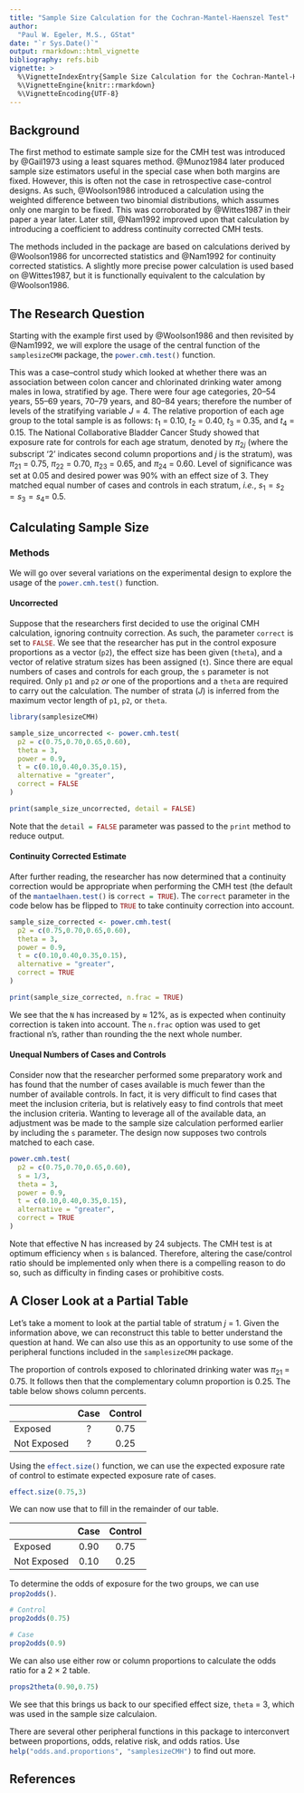 ```yaml
---
title: "Sample Size Calculation for the Cochran-Mantel-Haenszel Test"
author:
  "Paul W. Egeler, M.S., GStat"
date: "`r Sys.Date()`"
output: rmarkdown::html_vignette
bibliography: refs.bib
vignette: >
  %\VignetteIndexEntry{Sample Size Calculation for the Cochran-Mantel-Haenszel Test}
  %\VignetteEngine{knitr::rmarkdown}
  %\VignetteEncoding{UTF-8}
---
```


## Background

The first method to estimate sample size for the CMH test was introduced by @Gail1973 using a least squares method. @Munoz1984 later produced sample size estimators useful in the special case when both margins are fixed. However, this is often not the case in retrospective case-control designs. As such, @Woolson1986 introduced a calculation using the weighted difference between two binomial distributions, which assumes only one margin to be fixed. This was corroborated by @Wittes1987 in their paper a year later. Later still, @Nam1992 improved upon that calculation by introducing a coefficient to address continuity corrected CMH tests.

The methods included in the package are based on calculations derived by @Woolson1986 for uncorrected statistics and @Nam1992 for continuity corrected statistics. A slightly more precise power calculation is used based on @Wittes1987, but it is functionally equivalent to the calculation by @Woolson1986. 

## The Research Question

Starting with the example first used by @Woolson1986 and then revisited by @Nam1992, we will explore the usage of the central function of the `samplesizeCMH`{.r} package, the `power.cmh.test()`{.r} function.

This was a case--control study which looked at whether there was an association between colon cancer and chlorinated drinking water among males in Iowa, stratified by age. There were four age categories, 20--54 years, 55--69 years, 70--79 years, and 80--84 years; therefore the number of levels of the stratifying variable $J$ = 4. The relative proportion of each age group to the total sample is as follows: $t_1$ = 0.10, $t_2$ = 0.40, $t_3$ = 0.35, and $t_4$ = 0.15. The National Collaborative Bladder Cancer Study showed that exposure rate for controls for each age stratum, denoted by $\pi_{2j}$ (where the subscript '2' indicates second column proportions and $j$ is the stratum), was $\pi_{21}$ = 0.75, $\pi_{22}$ = 0.70, $\pi_{23}$ = 0.65, and $\pi_{24}$ = 0.60. Level of significance was set at 0.05 and desired power was 90% with an effect size of 3. They matched equal number of cases and controls in each stratum, *i.e.*, $s_1=s_2=s_3=s_4=$ 0.5.

## Calculating Sample Size

### Methods

We will go over several variations on the experimental design to explore the usage of the `power.cmh.test()`{.r} function.

#### Uncorrected

Suppose that the researchers first decided to use the original CMH calculation, ignoring contnuity correction. As such, the parameter `correct` is set to `FALSE`{.r}. We see that the researcher has put in the control exposure proportions as a vector (`p2`), the effect size has been given (`theta`), and a vector of relative stratum sizes has been assigned (`t`). Since there are equal numbers of cases and controls for each group, the `s` parameter is not required. Only `p1` and `p2` *or* one of the proportions and a `theta` are required to carry out the calculation. The number of strata ($J$) is inferred from the maximum vector length of `p1`, `p2`, or `theta`.

```r
library(samplesizeCMH)

sample_size_uncorrected <- power.cmh.test(
  p2 = c(0.75,0.70,0.65,0.60),
  theta = 3,
  power = 0.9,
  t = c(0.10,0.40,0.35,0.15),
  alternative = "greater",
  correct = FALSE
)

print(sample_size_uncorrected, detail = FALSE)
```

Note that the `detail = FALSE`{.r} parameter was passed to the `print`{.r} method to reduce output.


#### Continuity Corrected Estimate

After further reading, the researcher has now determined that a continuity correction would be appropriate when performing the CMH test (the default of the `mantaelhaen.test()`{.r} is `correct = TRUE`{.r}). The `correct` parameter in the code below has be flipped to `TRUE`{.r} to take continuity correction into account.

```r
sample_size_corrected <- power.cmh.test(
  p2 = c(0.75,0.70,0.65,0.60),
  theta = 3,
  power = 0.9,
  t = c(0.10,0.40,0.35,0.15),
  alternative = "greater",
  correct = TRUE
)

print(sample_size_corrected, n.frac = TRUE)
```

We see that the `N` has increased by $\approx$ 12%, as is expected when continuity correction is taken into account. The `n.frac` option was used to get fractional n's, rather than rounding the the next whole number.

#### Unequal Numbers of Cases and Controls

Consider now that the researcher performed some preparatory work and has found that the number of cases available is much fewer than the number of available controls. In fact, it is very difficult to find cases that meet the inclusion criteria, but is relatively easy to find controls that meet the inclusion criteria. Wanting to leverage all of the available data, an adjustment was be made to the sample size calculation performed earlier by including the `s` parameter. The design now supposes two controls matched to each case.

```r
power.cmh.test(
  p2 = c(0.75,0.70,0.65,0.60),
  s = 1/3,
  theta = 3,
  power = 0.9,
  t = c(0.10,0.40,0.35,0.15),
  alternative = "greater",
  correct = TRUE
)
```

Note that effective N has increased by 24 subjects. The CMH test is at optimum efficiency when `s` is balanced. Therefore, altering the case/control ratio should be implemented only when there is a compelling reason to do so, such as difficulty in finding cases or prohibitive costs.

## A Closer Look at a Partial Table

Let's take a moment to look at the partial table of stratum $j$ = 1. Given the information above, we can reconstruct this table to better understand the question at hand. We can also use this as an opportunity to use some of the peripheral functions included in the `samplesizeCMH`{.r} package.

The proportion of controls exposed to chlorinated drinking water was $\pi_{21}$ = 0.75. It follows then that the complementary column proportion is 0.25. The table below shows column percents.


|           |Case | Control |
------------|:---:|:-------:|
Exposed     | ?   | 0.75
Not Exposed | ?   | 0.25

Using the `effect.size()`{.r} function, we can use the expected exposure rate of control to estimate expected exposure rate of cases.

```r
effect.size(0.75,3)
```

We can now use that to fill in the remainder of our table.

|           |Case | Control |
------------|:---:|:-------:|
Exposed     | 0.90| 0.75
Not Exposed | 0.10| 0.25

To determine the odds of exposure for the two groups, we can use `prop2odds()`{.r}.

```r
# Control
prop2odds(0.75)

# Case
prop2odds(0.9)
```

We can also use either row or column proportions to calculate the odds ratio for a 2 $\times$ 2 table.

```r
props2theta(0.90,0.75)
```

We see that this brings us back to our specified effect size, `theta` = 3, which was used in the sample size calculaion.

There are several other peripheral functions in this package to interconvert between proportions, odds, relative risk, and odds ratios. Use `help("odds.and.proportions", "samplesizeCMH")`{.r} to find out more.

## References
